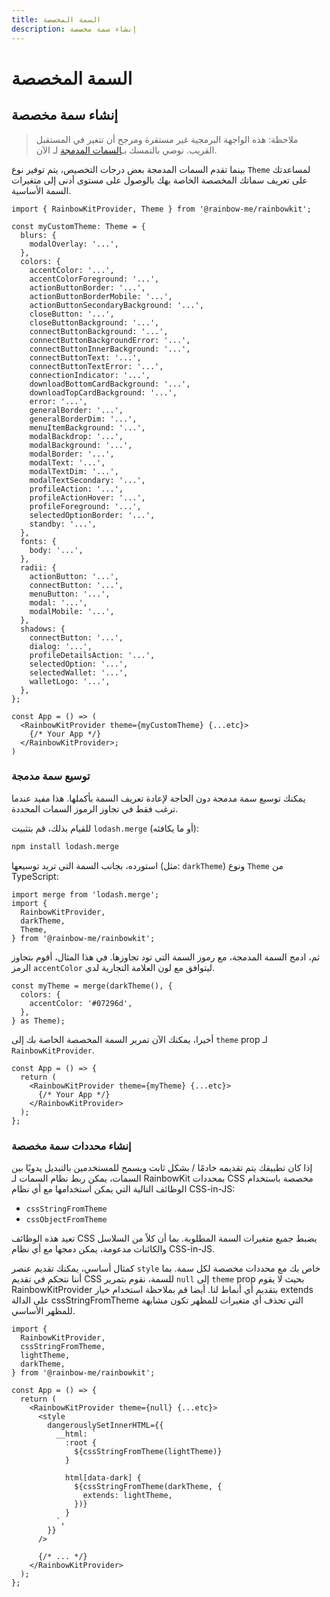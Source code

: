 ```yaml
---
title: السمة المخصصة
description: إنشاء سمة مخصصة
---
```


# السمة المخصصة

## إنشاء سمة مخصصة

> ملاحظة: هذه الواجهة البرمجية غير مستقرة ومرجح أن تتغير
> في المستقبل القريب. نوصي بالتمسك بـ[السمات المدمجة](/docs/theming) لـ
> الآن.

بينما تقدم السمات المدمجة بعض درجات التخصيص، يتم توفير نوع `Theme` لمساعدتك على تعريف سماتك المخصصة الخاصة بهك بالوصول على مستوى أدنى إلى متغيرات السمة الأساسية.

```tsx
import { RainbowKitProvider, Theme } from '@rainbow-me/rainbowkit';

const myCustomTheme: Theme = {
  blurs: {
    modalOverlay: '...',
  },
  colors: {
    accentColor: '...',
    accentColorForeground: '...',
    actionButtonBorder: '...',
    actionButtonBorderMobile: '...',
    actionButtonSecondaryBackground: '...',
    closeButton: '...',
    closeButtonBackground: '...',
    connectButtonBackground: '...',
    connectButtonBackgroundError: '...',
    connectButtonInnerBackground: '...',
    connectButtonText: '...',
    connectButtonTextError: '...',
    connectionIndicator: '...',
    downloadBottomCardBackground: '...',
    downloadTopCardBackground: '...',
    error: '...',
    generalBorder: '...',
    generalBorderDim: '...',
    menuItemBackground: '...',
    modalBackdrop: '...',
    modalBackground: '...',
    modalBorder: '...',
    modalText: '...',
    modalTextDim: '...',
    modalTextSecondary: '...',
    profileAction: '...',
    profileActionHover: '...',
    profileForeground: '...',
    selectedOptionBorder: '...',
    standby: '...',
  },
  fonts: {
    body: '...',
  },
  radii: {
    actionButton: '...',
    connectButton: '...',
    menuButton: '...',
    modal: '...',
    modalMobile: '...',
  },
  shadows: {
    connectButton: '...',
    dialog: '...',
    profileDetailsAction: '...',
    selectedOption: '...',
    selectedWallet: '...',
    walletLogo: '...',
  },
};

const App = () => (
  <RainbowKitProvider theme={myCustomTheme} {...etc}>
    {/* Your App */}
  </RainbowKitProvider>;
)
```

### توسيع سمة مدمجة

يمكنك توسيع سمة مدمجة دون الحاجة لإعادة تعريف السمة بأكملها. هذا مفيد عندما ترغب فقط في تجاوز الرموز السمات المحددة.

للقيام بذلك، قم بتثبيت `lodash.merge` (أو ما يكافئه):

```bash
npm install lodash.merge
```

استورده، بجانب السمة التي تريد توسيعها (مثل: `darkTheme`) ونوع `Theme` من TypeScript:

```tsx
import merge from 'lodash.merge';
import {
  RainbowKitProvider,
  darkTheme,
  Theme,
} from '@rainbow-me/rainbowkit';
```

ثم، ادمج السمة المدمجة، مع رموز السمة التي تود تجاوزها. في هذا المثال، أقوم بتجاوز الرمز `accentColor` ليتوافق مع لون العلامة التجارية لدي.

```tsx
const myTheme = merge(darkTheme(), {
  colors: {
    accentColor: '#07296d',
  },
} as Theme);
```

أخيرا، يمكنك الآن تمرير السمة المخصصة الخاصة بك إلى `theme` prop لـ `RainbowKitProvider`.

```tsx
const App = () => {
  return (
    <RainbowKitProvider theme={myTheme} {...etc}>
      {/* Your App */}
    </RainbowKitProvider>
  );
};
```

### إنشاء محددات سمة مخصصة

إذا كان تطبيقك يتم تقديمه خادمًا / بشكل ثابت ويسمح للمستخدمين بالتبديل يدويًا بين السمات، يمكن ربط نظام السمات لـ RainbowKit بمحددات CSS مخصصة باستخدام الوظائف التالية التي يمكن استخدامها مع أي نظام CSS-in-JS:

-   `cssStringFromTheme`
-   `cssObjectFromTheme`

تعيد هذه الوظائف CSS يضبط جميع متغيرات السمة المطلوبة. بما أن كلاً من السلاسل والكائنات مدعومة، يمكن دمجها مع أي نظام CSS-in-JS.

كمثال أساسي، يمكنك تقديم عنصر `style` خاص بك مع محددات مخصصة لكل سمة. بما أننا نتحكم في تقديم CSS للسمة، نقوم بتمرير `null` إلى `theme` prop بحيث لا يقوم RainbowKitProvider بتقديم أي أنماط لنا. أيضا قم بملاحظة استخدام خيار extends على الدالة cssStringFromTheme التي تحذف أي متغيرات للمظهر تكون مشابهة للمظهر الأساسي.

```tsx
import {
  RainbowKitProvider,
  cssStringFromTheme,
  lightTheme,
  darkTheme,
} from '@rainbow-me/rainbowkit';

const App = () => {
  return (
    <RainbowKitProvider theme={null} {...etc}>
      <style
        dangerouslySetInnerHTML={{
          __html: `
            :root {
              ${cssStringFromTheme(lightTheme)}
            }

            html[data-dark] {
              ${cssStringFromTheme(darkTheme, {
                extends: lightTheme,
              })}
            }
          `,
        }}
      />

      {/* ... */}
    </RainbowKitProvider>
  );
};
```
